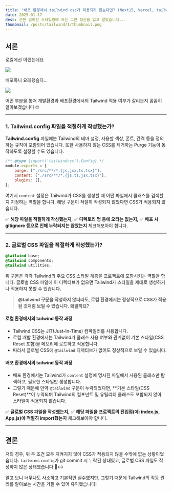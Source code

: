 ```yaml
---
title: "배포 환경에서 tailwind css가 적용되지 않는다면? (Next15, Vercel, tailwind)"
date: 2025-01-17
desc: 근본 없어진 스타일링에 저는 그만 정신을 잃고 말았습니다...
thumbnail: /posts/tailwind/1/thumbnail.png
---
```


## 서론

로컬에선 이랬는데요

![](/posts/tailwind/1/1.png)

배포하니 요래됐슴다…

![](/posts/tailwind/1/2.png)

어떤 부분을 놓쳐 개발환경과 배포환경에서의 Tailwind 적용 여부가 갈리는지 꼼꼼히 알아보겠습니다 🤓

---

### 1. Tailwind.config 파일을 적절하게 작성했는가?

**Tailwind.config** 파일에는 Tailwind의 테마 설정, 사용할 색상, 폰트, 간격 등을 정의하는 규칙이 포함되어 있습니다. 또한 사용하지 않는 CSS를 제거하는 Purge 기능이 동작하도록 설정할 수도 있습니다.

```javascript
/** @type {import('tailwindcss').Config} */
module.exports = {
    purge: ["./src/**/*.{js,jsx,ts,tsx}"],
    content: ["./src/**/*.{js,ts,jsx,tsx}"],
    plugins: [],
};
```

여기서 `content` 설정은 Tailwind가 CSS를 생성할 때 어떤 파일에서 클래스를 검색할지 지정하는 역할을 합니다. 해당 구문이 적절히 작성되지 않았다면 CSS가 적용되지 않습니다.

✅ **해당 파일을 적절하게 작성했는지,**
✅ **디렉토리 명 등에 오타는 없는지,**
✅ **배포 시 gitignore 등으로 인해 누락되지는 않았는지** 체크해보아야 합니다.

---

### 2. 글로벌 CSS 파일을 적절하게 작성했는가?

```css
@tailwind base;
@tailwind components;
@tailwind utilities;
```

위 구문은 각각 Tailwind의 주요 CSS 스타일 계층을 프로젝트에 포함시키는 역할을 합니다. 글로벌 CSS 파일에 이 디렉티브가 없으면 Tailwind가 스타일을 제대로 생성하거나 적용하지 못할 수 있습니다.

> **@tailwind 구문을 작성하지 않더라도, 로컬 환경에서는 정상적으로 CSS가 적용된 것처럼 보일 수 있습니다. 왜일까요?**

#### 로컬 환경에서의 tailwind 동작 과정

- Tailwind CSS는 JIT(Just-In-Time) 컴파일러를 사용합니다.
- 로컬 개발 환경에서는 Tailwind가 클래스 사용 여부와 관계없이 기본 스타일(CSS Reset 포함)을 메모리에 로드하고 적용합니다.
- 따라서 글로벌 CSS에 `@tailwind` 디렉티브가 없어도 정상적으로 보일 수 있습니다.

#### 배포 환경에서의 tailwind 동작 과정

- 배포 환경에서는 Tailwind가 `content` 설정에 명시된 파일에서 사용된 클래스만 탐색하고, 필요한 스타일만 생성합니다.
- 그렇기 때문에 만약 `@tailwind` 구문이 누락되었다면, **기본 스타일(CSS Reset)**이 누락되며 Tailwind의 컴포넌트 및 유틸리티 클래스도 포함되지 않아 스타일이 적용되지 않습니다.

✅ **글로벌 CSS 파일을 작성했는지,**
✅ **해당 파일을 프로젝트의 진입점(예: index.js, App.js)에 적절히 import했는지** 체크해보아야 합니다.

---

## 결론

저의 경우, 위 두 조건 모두 지켜지지 않아 CSS가 적용되지 않을 수밖에 없는 상황이었습니다.
`tailwind.config`가 git commit 시 누락된 상태였고, 글로벌 CSS 파일도 작성하지 않은 상태였습니다 🙂‍↔️

알고 보니 너무나도 사소하고 기본적인 실수였지만, 그렇기 때문에 Tailwind의 작동 원리를 알아보는 시간을 가질 수 있어 유익했습니다!